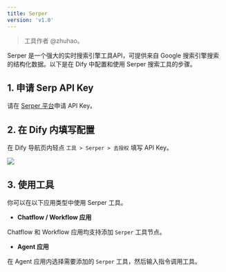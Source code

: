 ```yaml
---
title: Serper
version: 'v1.0'
---
```


> 工具作者 @zhuhao。

Serper 是一个强大的实时搜索引擎工具API，可提供来自 Google 搜索引擎搜索的结构化数据。以下是在 Dify 中配置和使用 Serper 搜索工具的步骤。

## 1. 申请 Serp API Key

请在 [Serper 平台](https://serper.dev/signup)申请 API Key。

## 2. 在 Dify 内填写配置

在 Dify 导航页内轻点 `工具 > Serper > 去授权` 填写 API Key。

![](user-guide/.gitbook/assets/zh-tool-serper.png)

## 3. 使用工具

你可以在以下应用类型中使用 Serper 工具。

* **Chatflow / Workflow 应用**

Chatflow 和 Workflow 应用均支持添加 `Serper` 工具节点。

* **Agent 应用**

在 Agent 应用内选择需要添加的 `Serper` 工具，然后输入指令调用工具。

